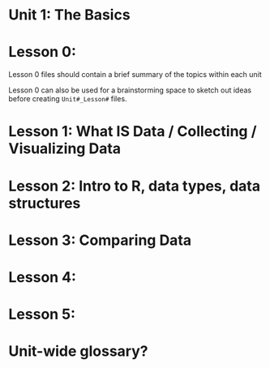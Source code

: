 # Unit 1: The Basics {#unit1}

# Lesson 0:

Lesson 0 files should contain a brief summary of the topics within each unit

Lesson 0 can also be used for a brainstorming space to sketch out ideas before creating `Unit#_Lesson#` files.


# Lesson 1: What IS Data / Collecting / Visualizing Data
# Lesson 2: Intro to R, data types, data structures
# Lesson 3: Comparing Data 
# Lesson 4:
# Lesson 5:



# Unit-wide glossary?





